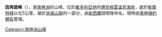 {{Coord|72|7|S|165|59|E|source:GNIS|display=title}}

'''因弗諾峰'''（{{lang-en|Inferno Peak}}），是[[南極洲|南極洲]]的山峰，位於[[維多利亞地|維多利亞地]]的[[博克格雷溫克海岸|博克格雷溫克海岸]]，處於[[勒庫特峰|勒庫特峰]]以北5公里，屬於[[米倫山脈|米倫山脈]]的一部分，由[[新西蘭|新西蘭]]探險隊命名，現時由[[南極條約體系|南極條約體系]]管理。

{{DEFAULTSORT:Inferno Peak}}
[[Category:南極洲山峰|Category:南極洲山峰]]


{{BorchgrevinkCoast-geo-stub}}